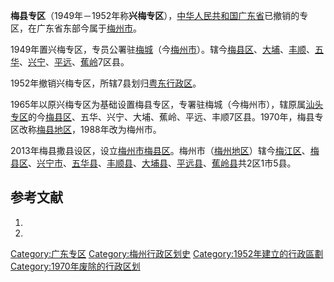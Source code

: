 '''梅县专区'''（1949年－1952年称'''兴梅专区'''），[[中华人民共和国|中华人民共和国]][[广东省|广东省]]已撤销的专区，在广东省东部今属于[[梅州市|梅州市]]。

1949年置兴梅专区，专员公署驻[[梅城|梅城]]（今[[梅州市|梅州市]]）。辖今[[梅县区|梅县区]]、[[大埔县|大埔]]、[[丰顺县|丰顺]]、[[五华县|五华]]、[[兴宁县|兴宁]]、[[平远县|平远]]、[[蕉岭县|蕉岭]]7区县。

1952年撤销兴梅专区，所辖7县划归[[粤东行政区|粤东行政区]]。

1965年以原兴梅专区为基础设置梅县专区，专署驻梅城（今梅州市），辖原属[[汕头专区|汕头专区]]的今[[梅县区|梅县区]]、五华、兴宁、大埔、蕉岭、平远、丰顺7区县。1970年，梅县专区改称[[梅县地区|梅县地区]]，1988年改为梅州市。

2013年梅县撒县设区，设立[[梅州市|梅州市]][[梅县区|梅县区]]。梅州市（[[梅州地区|梅州地区]]）辖今[[梅江区|梅江区]]、[[梅县区|梅县区]]、[[兴宁市|兴宁市]]、[[五华县|五华县]]、[[丰顺县|丰顺县]]、[[大埔县|大埔县]]、[[平远县|平远县]]、[[蕉岭县|蕉岭县]]共2区1市5县。

== 参考文献 ==
# {{Cite book | author = 戴均良等 | title = 《中国古今地名大词典》 | location = 上海 | publisher = 上海辞书出版社 | date = 2005 | language = zh-hans }}
# {{Cite book | author = 史为乐 | title = 《中华人民共和国政区沿革（1949-2014）》 | location = 北京 | publisher = 人民出版社 | date = 2006 | language = zh-hans }}

{{广东省历史二级政区|nocat}}
[[Category:广东专区|Category:广东专区]]
[[Category:梅州行政区划史|Category:梅州行政区划史]]
[[Category:1952年建立的行政區劃|Category:1952年建立的行政區劃]]
[[Category:1970年废除的行政区划|Category:1970年废除的行政区划]]